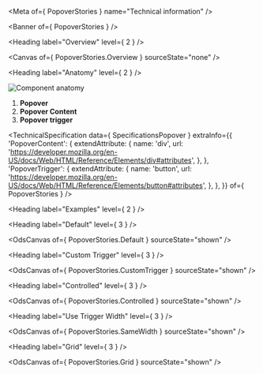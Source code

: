 
<Meta of={ PopoverStories } name="Technical information" />

<Banner of={ PopoverStories } />

<Heading label="Overview" level={ 2 } />

<Canvas of={ PopoverStories.Overview } sourceState="none" />

<Heading label="Anatomy" level={ 2 } />

![Component anatomy](components/popover/anatomy-tech.png "Component anatomy")

1. **Popover**
2. **Popover Content**
3. **Popover trigger**

<TechnicalSpecification
  data={ SpecificationsPopover }
  extraInfo={{
    'PopoverContent': {
      extendAttribute: {
        name: 'div',
        url: 'https://developer.mozilla.org/en-US/docs/Web/HTML/Reference/Elements/div#attributes',
      },
    },
    'PopoverTrigger': {
      extendAttribute: {
        name: 'button',
        url: 'https://developer.mozilla.org/en-US/docs/Web/HTML/Reference/Elements/button#attributes',
      },
    },
  }}
  of={ PopoverStories } />

<Heading label="Examples" level={ 2 } />

<Heading label="Default" level={ 3 } />

<OdsCanvas of={ PopoverStories.Default } sourceState="shown" />

<Heading label="Custom Trigger" level={ 3 } />

<OdsCanvas of={ PopoverStories.CustomTrigger } sourceState="shown" />

<Heading label="Controlled" level={ 3 } />

<OdsCanvas of={ PopoverStories.Controlled } sourceState="shown" />

<Heading label="Use Trigger Width" level={ 3 } />

<OdsCanvas of={ PopoverStories.SameWidth } sourceState="shown" />

<Heading label="Grid" level={ 3 } />

<OdsCanvas of={ PopoverStories.Grid } sourceState="shown" />
